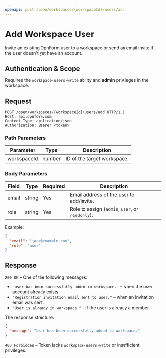 ```yaml
---
openapi: post /open/workspaces/{workspaceId}/users/add
---
```


# Add Workspace User

Invite an existing OpnForm user to a workspace or send an email invite if the user doesn't yet have an account.

## Authentication & Scope

Requires the `workspace-users-write` ability and **admin** privileges in the workspace.

## Request

```http
POST /open/workspaces/{workspaceId}/users/add HTTP/1.1
Host: api.opnform.com
Content-Type: application/json
Authorization: Bearer <token>
```

### Path Parameters

| Parameter   | Type   | Description                  |
|-------------|--------|------------------------------|
| workspaceId | number | ID of the target workspace.  |

### Body Parameters

| Field | Type   | Required | Description                                                        |
|-------|--------|----------|--------------------------------------------------------------------|
| email | string | Yes      | Email address of the user to add/invite.                           |
| role  | string | Yes      | Role to assign (`admin`, `user`, or `readonly`).                   |

Example:

```json
{
  "email": "jane@example.com",
  "role": "user"
}
```

## Response

`200 OK` – One of the following messages:

* `"User has been successfully added to workspace."` – when the user account already exists.
* `"Registration invitation email sent to user."` – when an invitation email was sent.
* `"User is already in workspace."` – if the user is already a member.

The response structure:

```json
{
  "message": "User has been successfully added to workspace."
}
```

`403 Forbidden` – Token lacks `workspace-users-write` or insufficient privileges.